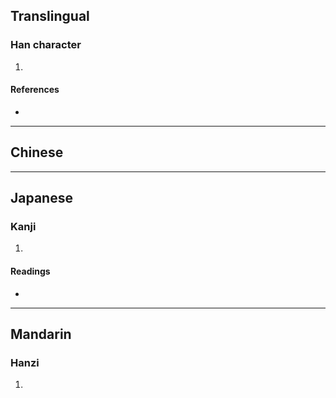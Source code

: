 {{character info/new}}
==Translingual==

===Han character===
{{Han char|rn=32|rad=土|as=13|sn=16|four=|canj=DDG,XDDG|ids=⿱楙土}}

# {{defn|Han|sort=土13}}

====References====
* {{Han ref|kx=0240.170|dkj=05489|dj=0480.030|hdz=10490.130|uh=58C4|ud=22724}}

----

==Chinese==
{{zh-see|野|v}}

----

==Japanese==

===Kanji===
{{ja-kanji|grade=|rs=土13}}

# {{defn|lang=ja|sort=土13}}

====Readings====
* {{ja-readings|on=[[や]] (ya)|kun=[[の]] (no)}}

----

==Mandarin==

===Hanzi===
{{cmn-hanzi|pin=[[yě]] ([[ye3]])|wg=yeh<sup>3</sup>}}

# {{defn|lang=cmn|sort=土13}}